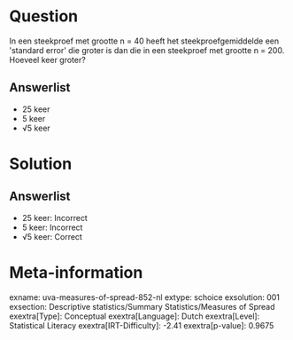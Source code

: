 Question
========

In een steekproef met grootte n = 40 heeft het steekproefgemiddelde een
\'standard error\' die groter is dan die in een steekproef met grootte n
= 200. Hoeveel keer groter?

Answerlist
----------

* 25 keer
* 5 keer
* √5 keer

Solution
========

Answerlist
----------

* 25 keer: Incorrect
* 5 keer: Incorrect
* √5 keer: Correct

Meta-information
================
exname: uva-measures-of-spread-852-nl
extype: schoice
exsolution: 001
exsection: Descriptive statistics/Summary Statistics/Measures of Spread
exextra[Type]: Conceptual
exextra[Language]: Dutch
exextra[Level]: Statistical Literacy
exextra[IRT-Difficulty]: -2.41
exextra[p-value]: 0.9675
